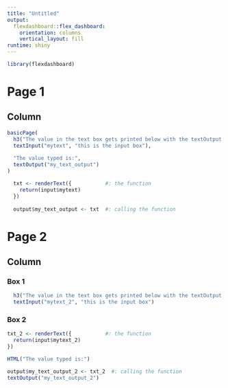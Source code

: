 ```yaml
---
title: "Untitled"
output: 
  flexdashboard::flex_dashboard:
    orientation: columns
    vertical_layout: fill
runtime: shiny      
---
```


```r
library(flexdashboard)
```

# Page 1

## Column

```r
basicPage(
  h3("The value in the text box gets printed below with the textOutput function."),
  textInput("mytext", "this is the input box"),
  
  "The value typed is:",
  textOutput("my_text_output")
)
```



```r
  txt <- renderText({           #: the function
    return(input$mytext)
  })
  
  output$my_text_output <- txt  #: calling the function
```


# Page 2

## Column

### Box 1

```r
  h3("The value in the text box gets printed below with the textOutput function.")
  textInput("mytext_2", "this is the input box")
```


### Box 2

```r
txt_2 <- renderText({           #: the function
  return(input$mytext_2)
})

HTML("The value typed is:")

output$my_text_output_2 <- txt_2  #: calling the function
textOutput("my_text_output_2")
```


